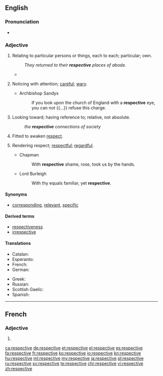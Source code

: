 ==English==

===Pronunciation===
* {{audio|En-us-respective.ogg|Audio (US)}}

===Adjective===
{{en-adj|-}}

# Relating to particular persons or things, each to each; particular; own.
#: ''They returned to their '''respective''' places of abode.''
#*{{quote-news
|year=2012
|date=August 23
|author=Alasdair Lamont
|title=Hearts 0-1 Liverpool
|work=BBC Sport
|url=http://www.bbc.co.uk/sport/0/football/19279553
|page=
|passage=Adam and Novikovas swapped long-range efforts, neither of which troubled the '''respective''' keepers.}}
# {{context|obsolete|lang=en}} Noticing with attention; [[careful]]; [[wary]].
#* Archbishop Sandys
#*: If you look upon the church of England with a '''respective''' eye, you can not {{...}} refuse this charge.
# {{context|obsolete|lang=en}} Looking toward; having reference to; relative, not absolute.
#: ''the '''respective''' connections of society''
# {{context|obsolete|lang=en}} Fitted to awaken [[respect]].
#: {{rfquotek|Shakespeare}}
# {{context|obsolete|lang=en}} Rendering respect; [[respectful]]; [[regardful]].
#* Chapman
#*: With '''respective''' shame, rose, took us by the hands.
#* Lord Burleigh
#*: With thy equals familiar, yet '''respective'''.

====Synonyms====
* {{sense|relating to particular persons or things}} [[corresponding]], [[relevant]], [[specific]]

====Derived terms====
* [[respectiveness]]
* [[irrespective]]

====Translations====
{{trans-top|referencing two or more things as individuals}}
* Catalan: {{t-|ca|respectiu}}
* Esperanto: {{t-|eo|respektiva}}
* French: {{t+|fr|respectif}}
* German: {{t+|de|jeweilig}}
{{trans-mid}}
* Greek: {{t+|el|αντίστοιχος|tr=antístoixos|sc=Grek}}
* Russian: {{t|ru|соответствующий}}
* Scottish Gaelic: {{t-|gd|air leth}}
* Spanish: {{t+|es|respectivo}}
{{trans-bottom}}

----

==French==

===Adjective===
{{fr-adj-form}} {{f}}

# {{feminine of|respectif|lang=fr}}

[[ca:respective]]
[[de:respective]]
[[et:respective]]
[[el:respective]]
[[es:respective]]
[[fa:respective]]
[[fr:respective]]
[[ko:respective]]
[[io:respective]]
[[kn:respective]]
[[hu:respective]]
[[ml:respective]]
[[my:respective]]
[[ja:respective]]
[[pl:respective]]
[[ru:respective]]
[[sv:respective]]
[[te:respective]]
[[chr:respective]]
[[vi:respective]]
[[zh:respective]]